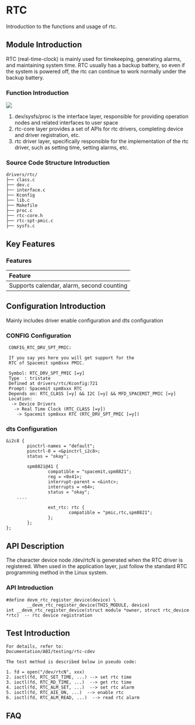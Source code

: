 # RTC

Introduction to the functions and usage of rtc.

## Module Introduction

RTC (real-time-clock) is mainly used for timekeeping, generating alarms, and maintaining system time. RTC usually has a backup battery, so even if the system is powered off, the rtc can continue to work normally under the backup battery.

### Function Introduction

![](static/rtc.png)  

1. dev/sysfs/proc is the interface layer, responsible for providing operation nodes and related interfaces to user space
2. rtc-core layer provides a set of APIs for rtc drivers, completing device and driver registration, etc.
3. rtc driver layer, specifically responsible for the implementation of the rtc driver, such as setting time, setting alarms, etc.

### Source Code Structure Introduction

```
drivers/rtc/
├── class.c
├── dev.c
├── interface.c
├── Kconfig
├── lib.c
├── Makefile
├── proc.c
├── rtc-core.h
├── rtc-spt-pmic.c
├── sysfs.c
```

## Key Features

### Features

| Feature |
| :-----|
| Supports calendar, alarm, second counting |

## Configuration Introduction

Mainly includes driver enable configuration and dts configuration

### CONFIG Configuration

```
 CONFIG_RTC_DRV_SPT_PMIC:

 If you say yes here you will get support for the
 RTC of Spacemit spm8xxx PMIC.

 Symbol: RTC_DRV_SPT_PMIC [=y]
 Type  : tristate
 Defined at drivers/rtc/Kconfig:721
 Prompt: Spacemit spm8xxx RTC
 Depends on: RTC_CLASS [=y] && I2C [=y] && MFD_SPACEMIT_PMIC [=y]
 Location:
  -> Device Drivers
   -> Real Time Clock (RTC_CLASS [=y])
    -> Spacemit spm8xxx RTC (RTC_DRV_SPT_PMIC [=y])      
```

### dts Configuration

```
&i2c8 {
        pinctrl-names = "default";
        pinctrl-0 = <&pinctrl_i2c8>;
        status = "okay";

        spm8821@41 {
                compatible = "spacemit,spm8821";
                reg = <0x41>;
                interrupt-parent = <&intc>;
                interrupts = <64>;
                status = "okay";
    ....

                ext_rtc: rtc {
                        compatible = "pmic,rtc,spm8821";
                };
        };
};
```

## API Description

The character device node /dev/rtcN is generated when the RTC driver is registered. When used in the application layer, just follow the standard RTC programming method in the Linux system.

### API Introduction

```
#define devm_rtc_register_device(device) \
        __devm_rtc_register_device(THIS_MODULE, device)
int __devm_rtc_register_device(struct module *owner, struct rtc_device *rtc)  -- rtc device registration

```

## Test Introduction

```
For details, refer to:
Documentation/ABI/testing/rtc-cdev

The test method is described below in pseudo code:

1. fd = open("/dev/rtcN", xxx)
2. ioctl(fd, RTC_SET_TIME, ...) --> set rtc time
3. ioctl(fd, RTC_RD_TIME, ...)  --> get rtc time
4. ioctl(fd, RTC_ALM_SET, ...)  --> set rtc alarm
5. ioctl(fd, RTC_AIE_ON, ...)  --> enable rtc
6. ioctl(fd, RTC_ALM_READ, ...)  --> read rtc alarm 
```

## FAQ
